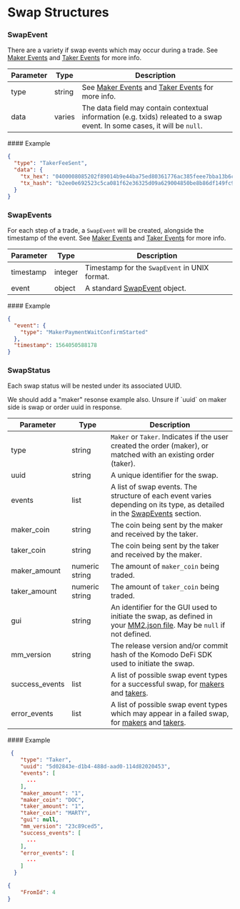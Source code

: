 
# Swap Structures

### SwapEvent

There are a variety if swap events which may occur during a trade. See [Maker Events](/komodo-defi-framework/api/common_structures/swaps/maker_events/) and [Taker Events](/komodo-defi-framework/api/common_structures/swaps/maker_events/) for more info.

| Parameter | Type   | Description                                                                                                                                                                              |
| --------- | ------ | ---------------------------------------------------------------------------------------------------------------------------------------------------------------------------------------- |
| type      | string | See [Maker Events](/komodo-defi-framework/api/common_structures/swaps/maker_events/) and [Taker Events](/komodo-defi-framework/api/common_structures/swaps/maker_events/) for more info. |
| data      | varies | The data field may contain contextual information (e.g. txids) releated to a swap event. In some cases, it will be `null`.                                                               |

<CollapsibleSection expandedText="Hide Example" collapsedText="Show Example">
  #### Example

  ```json
  {
    "type": "TakerFeeSent",
    "data": {
      "tx_hex": "0400008085202f89014b9e44ba75ed80361776ac385feee7bba13b6c2d3147a3d9b5d71362a4624219000000006b483045022100a45de07b5d211c62e8ecf90cd5bee5076f6b6f20715f5618d7d0d93a6209ad870220596ca01682d2dbd4efeba3a0e90a373fd61b619471747df26afc2e2bb167de4c012103d8064eece4fa5c0f8dc0267f68cee9bdd527f9e88f3594a323428718c391ecc2ffffffff02bcf60100000000001976a914ca1e04745e8ca0c60d8c5881531d51bec470743f88acf4979600000000001976a914d346067e3c3c3964c395fee208594790e29ede5d88acaf73d363000000000000000000000000000000",
      "tx_hash": "b2ee0e692523c5ca081f62e36325d09a629004850be8b86df149fc979e9e3e87"
    }
  }
  ```
</CollapsibleSection>

### SwapEvents

For each step of a trade, a `SwapEvent` will be created, alongside the timestamp of the event. See [Maker Events](/komodo-defi-framework/api/common_structures/swaps/maker_events/) and [Taker Events](/komodo-defi-framework/api/common_structures/swaps/maker_events/) for more info.

| Parameter | Type    | Description                                                                                    |
| --------- | ------- | ---------------------------------------------------------------------------------------------- |
| timestamp | integer | Timestamp for the `SwapEvent` in UNIX format.                                                  |
| event     | object  | A standard [SwapEvent](/komodo-defi-framework/api/common_structures/swaps/#swap-event) object. |

<CollapsibleSection expandedText="Hide Example" collapsedText="Show Example">
  #### Example

  ```json
  {
    "event": {
      "type": "MakerPaymentWaitConfirmStarted"
    },
    "timestamp": 1564050588178
  }
  ```
</CollapsibleSection>

### SwapStatus

Each swap status will be nested under its associated UUID.

<DevComment>
  We should add a "maker" resonse example also. Unsure if `uuid` on maker side is swap or order uuid in response.
</DevComment>

| Parameter       | Type           | Description                                                                                                                                                                                                                                                                 |
| --------------- | -------------- | --------------------------------------------------------------------------------------------------------------------------------------------------------------------------------------------------------------------------------------------------------------------------- |
| type            | string         | `Maker` or `Taker`. Indicates if the user created the order (maker), or matched with an existing order (taker).                                                                                                                                                             |
| uuid            | string         | A unique identifier for the swap.                                                                                                                                                                                                                                           |
| events          | list           | A list of swap events. The structure of each event varies depending on its type, as detailed in the [SwapEvents](/komodo-defi-framework/api/common_structures/swaps/) section.                                                                                              |
| maker\_coin     | string         | The coin being sent by the maker and received by the taker.                                                                                                                                                                                                                 |
| taker\_coin     | string         | The coin being sent by the taker and received by the maker.                                                                                                                                                                                                                 |
| maker\_amount   | numeric string | The amount of `maker_coin` being traded.                                                                                                                                                                                                                                    |
| taker\_amount   | numeric string | The amount of `taker_coin` being traded.                                                                                                                                                                                                                                    |
| gui             | string         | An identifier for the GUI used to initiate the swap, as defined in your [MM2.json file](/komodo-defi-framework/setup/configure-mm2-json/). May be `null` if not defined.                                                                                                    |
| mm\_version     | string         | The release version and/or commit hash of the Komodo DeFi SDK used to initiate the swap.                                                                                                                                                                                    |
| success\_events | list           | A list of possible swap event types for a successful swap, for [makers](/komodo-defi-framework/api/common_structures/swaps/maker_events/#maker-success-events) and [takers](/komodo-defi-framework/api/common_structures/swaps/taker_events/#taker-success-events).         |
| error\_events   | list           | A list of possible swap event types which may appear in a failed swap, for [makers](/komodo-defi-framework/api/common_structures/swaps/maker_events/#maker-error-events) and [takers](/komodo-defi-framework/api/common_structures/swaps/taker_events/#taker-error-events). |

<CollapsibleSection expandedText="Hide Example" collapsedText="Show Example">
  #### Example

  ```json
   {
      "type": "Taker",
      "uuid": "5d02843e-d1b4-488d-aad0-114d82020453",
      "events": [
        ...
      ],
      "maker_amount": "1",
      "maker_coin": "DOC",
      "taker_amount": "1",
      "taker_coin": "MARTY",
      "gui": null,
      "mm_version": "23c89ced5",
      "success_events": [
        ...
      ],
      "error_events": [
        ...
      ]
    }
  ```

  ```json
  {
      "FromId": 4
  }
  ```
</CollapsibleSection>
